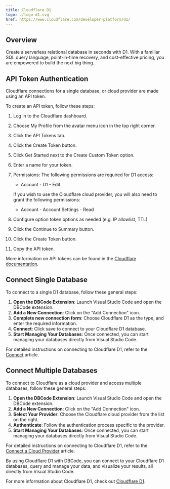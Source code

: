```yaml
---
title: Cloudflare D1
logo: ./logo-d1.svg
href: https://www.cloudflare.com/developer-platform/d1/
---
```


## Overview

Create a serverless relational database in seconds with D1. With a familiar SQL query language, point-in-time recovery, and cost-effective pricing, you are empowered to build the next big thing.

## API Token Authentication

Cloudflare connections for a single database, or cloud provider are made using an API token. 

To create an API token, follow these steps:

1. Log in to the Cloudflare dashboard.
2. Choose My Profile from the avatar menu icon in the top right corner.
3. Click the API Tokens tab.
4. Click the Create Token button.
5. Click Get Started next to the Create Custom Token option.
6. Enter a name for your token.
7. Permissions: 
	The following permissions are required for D1 access: 
	- Account - D1 - Edit

	If you wish to use the Cloudflare cloud provider, you will also need to grant the following permissions:
	- Account - Account Settings - Read
8. Configure option token options as needed (e.g. IP allowlist, TTL)
9. Click the Continue to Summary button.
10. Click the Create Token button.
11. Copy the API token.

More information on API tokens can be found in the [Cloudflare documentation](https://developers.cloudflare.com/fundamentals/api/get-started/create-token/).

## Connect Single Database

To connect to a single D1 database, follow these general steps:

1. **Open the DBCode Extension**: Launch Visual Studio Code and open the DBCode extension.
2. **Add a New Connection**: Click on the "Add Connection" icon.
3. **Complete new connection form**: Choose Cloudflare D1 as the type, and enter the required information.
4. **Connect**: Click save to connect to your Cloudflare D1 database.
5. **Start Managing Your Databases**: Once connected, you can start managing your databases directly from Visual Studio Code.

For detailed instructions on connecting to Cloudflare D1, refer to the [Connect](/docs/get-started/connect) article.

## Connect Multiple Databases

To connect to Cloudflare as a cloud provider and access multiple databases, follow these general steps:

1. **Open the DBCode Extension**: Launch Visual Studio Code and open the DBCode extension.
2. **Add a New Connection**: Click on the "Add Connection" icon.
3. **Select Your Provider**: Choose the Cloudflare cloud provider from the list on the right.
4. **Authenticate**: Follow the authentication process specific to the provider.
5. **Start Managing Your Databases**: Once connected, you can start managing your databases directly from Visual Studio Code.

For detailed instructions on connecting to Cloudflare D1, refer to the [Connect a Cloud Provider](/docs/cloud-providers/connect) article.

By using Cloudflare D1 with DBCode, you can connect to your Cloudflare D1 databases, query and manage your data, and visualize your results, all directly from Visual Studio Code.

For more information about Cloudflare D1, check out  <a href="https://www.cloudflare.com/developer-platform/d1/" target="_blank">Cloudflare D1</a>.